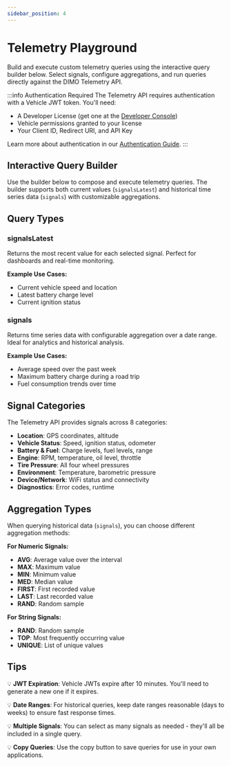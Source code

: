 ```yaml
---
sidebar_position: 4
---
```



# Telemetry Playground

Build and execute custom telemetry queries using the interactive query builder below. Select signals, configure aggregations, and run queries directly against the DIMO Telemetry API.

:::info Authentication Required
The Telemetry API requires authentication with a Vehicle JWT token. You'll need:
- A Developer License (get one at the [Developer Console](https://console.dimo.org))
- Vehicle permissions granted to your license
- Your Client ID, Redirect URI, and API Key

Learn more about authentication in our [Authentication Guide](/docs/getting-started/authentication).
:::

## Interactive Query Builder

Use the builder below to compose and execute telemetry queries. The builder supports both current values (`signalsLatest`) and historical time series data (`signals`) with customizable aggregations.

<TelemetryQueryBuilder />

## Query Types

### signalsLatest
Returns the most recent value for each selected signal. Perfect for dashboards and real-time monitoring.

**Example Use Cases:**
- Current vehicle speed and location
- Latest battery charge level
- Current ignition status

### signals
Returns time series data with configurable aggregation over a date range. Ideal for analytics and historical analysis.

**Example Use Cases:**
- Average speed over the past week
- Maximum battery charge during a road trip
- Fuel consumption trends over time

## Signal Categories

The Telemetry API provides signals across 8 categories:

- **Location**: GPS coordinates, altitude
- **Vehicle Status**: Speed, ignition status, odometer
- **Battery & Fuel**: Charge levels, fuel levels, range
- **Engine**: RPM, temperature, oil level, throttle
- **Tire Pressure**: All four wheel pressures
- **Environment**: Temperature, barometric pressure
- **Device/Network**: WiFi status and connectivity
- **Diagnostics**: Error codes, runtime

## Aggregation Types

When querying historical data (`signals`), you can choose different aggregation methods:

**For Numeric Signals:**
- **AVG**: Average value over the interval
- **MAX**: Maximum value
- **MIN**: Minimum value
- **MED**: Median value
- **FIRST**: First recorded value
- **LAST**: Last recorded value
- **RAND**: Random sample

**For String Signals:**
- **RAND**: Random sample
- **TOP**: Most frequently occurring value
- **UNIQUE**: List of unique values

## Tips

💡 **JWT Expiration**: Vehicle JWTs expire after 10 minutes. You'll need to generate a new one if it expires.

💡 **Date Ranges**: For historical queries, keep date ranges reasonable (days to weeks) to ensure fast response times.

💡 **Multiple Signals**: You can select as many signals as needed - they'll all be included in a single query.

💡 **Copy Queries**: Use the copy button to save queries for use in your own applications.

